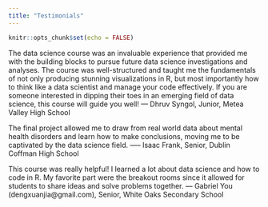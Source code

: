```yaml
---
title: "Testimonials"
---
```


```r
knitr::opts_chunk$set(echo = FALSE)
```


The data science course was an invaluable experience that provided me with the building blocks to pursue future data science investigations and analyses. The course was well-structured and taught me the fundamentals of not only producing stunning visualizations in R, but most importantly how to think like a data scientist and manage your code effectively. If you are someone interested in dipping their toes in an emerging field of data science, this course will guide you well! --- Dhruv Syngol, Junior, Metea Valley High School

The final project allowed me to draw from real world data about mental health disorders and learn how to make conclusions, moving me to be captivated by the data science field. —-- Isaac Frank, Senior, Dublin Coffman High School


This course was really helpful! I learned a lot about data science and how to code in R. My favorite part were the breakout rooms since it allowed for students to share ideas and solve problems together.  --- Gabriel You (dengxuanjia@gmail.com), Senior, White Oaks Secondary School

